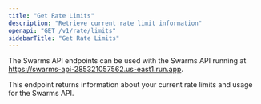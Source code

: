 ```yaml
---
title: "Get Rate Limits"
description: "Retrieve current rate limit information"
openapi: "GET /v1/rate/limits"
sidebarTitle: "Get Rate Limits"
---
```


<Note>

The Swarms API endpoints can be used with the Swarms API running at https://swarms-api-285321057562.us-east1.run.app.

</Note>

This endpoint returns information about your current rate limits and usage for the Swarms API.
